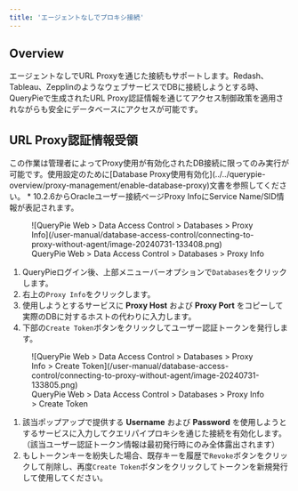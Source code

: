 ```yaml
---
title: 'エージェントなしでプロキシ接続'
---
```



## Overview

エージェントなしでURL Proxyを通じた接続もサポートします。Redash、Tableau、ZepplinのようなウェブサービスでDBに接続しようとする時、QueryPieで生成されたURL Proxy認証情報を通じてアクセス制御政策を適用されながらも安全にデータベースにアクセスが可能です。


## URL Proxy認証情報受領

<Callout type="info">
この作業は管理者によってProxy使用が有効化されたDB接続に限ってのみ実行が可能です。使用設定のために[Database Proxy使用有効化](../../querypie-overview/proxy-management/enable-database-proxy)文書を参照してください。
* 10.2.6からOracleユーザー接続ページProxy InfoにService Name/SID情報が表記されます。
</Callout>

<figure data-layout="center" data-align="center">
![QueryPie Web &gt; Data Access Control &gt; Databases &gt; Proxy Info](/user-manual/database-access-control/connecting-to-proxy-without-agent/image-20240731-133408.png)
<figcaption>
QueryPie Web &gt; Data Access Control &gt; Databases &gt; Proxy Info
</figcaption>
</figure>

1. QueryPieログイン後、上部メニューバーオプションで`Databases`をクリックします。
2. 右上の`Proxy Info`をクリックします。
3. 使用しようとするサービスに **Proxy Host** および **Proxy Port** をコピーして実際のDBに対するホストの代わりに入力します。
4. 下部の`Create Token`ボタンをクリックしてユーザー認証トークンを発行します。

<figure data-layout="center" data-align="center">
![QueryPie Web &gt; Data Access Control &gt; Databases &gt; Proxy Info &gt; Create Token](/user-manual/database-access-control/connecting-to-proxy-without-agent/image-20240731-133805.png)
<figcaption>
QueryPie Web &gt; Data Access Control &gt; Databases &gt; Proxy Info &gt; Create Token
</figcaption>
</figure>

1. 該当ポップアップで提供する **Username** および **Password** を使用しようとするサービスに入力してクエリパイプロキシを通じた接続を有効化します。（該当ユーザー認証トークン情報は最初発行時にのみ全体露出されます）
2. もしトークンキーを紛失した場合、既存キーを履歴で`Revoke`ボタンをクリックして削除し、再度`Create Token`ボタンをクリックしてトークンを新規発行して使用してください。
